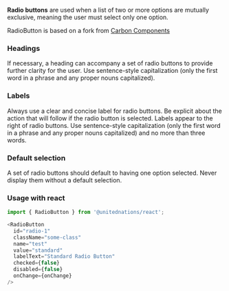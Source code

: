 **Radio buttons** are used when a list of two or more options are mutually exclusive, meaning the user must select only one option.

RadioButton is based on a fork from [Carbon Components](https://www.carbondesignsystem.com/components/radio-button/code)

### Headings

If necessary, a heading can accompany a set of radio buttons to provide further clarity for the user. Use sentence-style capitalization (only the first word in a phrase and any proper nouns capitalized).

### Labels

Always use a clear and concise label for radio buttons. Be explicit about the action that will follow if the radio button is selected. Labels appear to the right of radio buttons. Use sentence-style capitalization (only the first word in a phrase and any proper nouns capitalized) and no more than three words.

### Default selection

A set of radio buttons should default to having one option selected. Never display them without a default selection.

### Usage with react

```js
import { RadioButton } from '@unitednations/react';
```

```js
<RadioButton
  id="radio-1"
  className="some-class"
  name="test"
  value="standard"
  labelText="Standard Radio Button"
  checked={false}
  disabled={false}
  onChange={onChange}
/>
```
